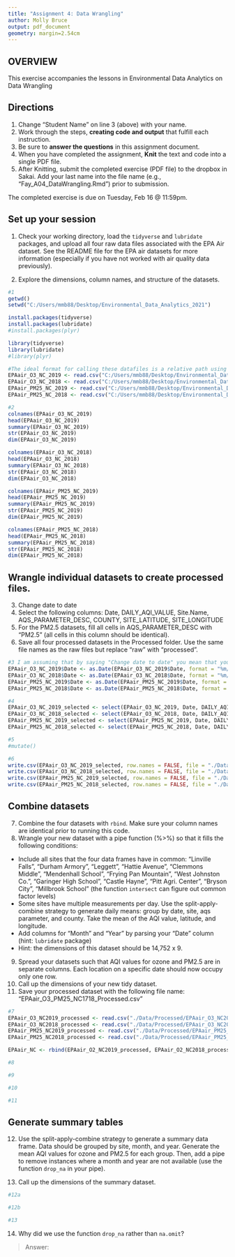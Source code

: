 ```yaml
---
title: "Assignment 4: Data Wrangling"
author: Molly Bruce
output: pdf_document
geometry: margin=2.54cm
---
```


## OVERVIEW

This exercise accompanies the lessons in Environmental Data Analytics on Data Wrangling 

## Directions
1. Change "Student Name" on line 3 (above) with your name.
2. Work through the steps, **creating code and output** that fulfill each instruction.
3. Be sure to **answer the questions** in this assignment document.
4. When you have completed the assignment, **Knit** the text and code into a single PDF file.
5. After Knitting, submit the completed exercise (PDF file) to the dropbox in Sakai. Add your last name into the file name (e.g., "Fay_A04_DataWrangling.Rmd") prior to submission.

The completed exercise is due on Tuesday, Feb 16 @ 11:59pm.

## Set up your session 
1. Check your working directory, load the `tidyverse` and `lubridate` packages, and upload all four raw data files associated with the EPA Air dataset. See the README file for the EPA air datasets for more information (especially if you have not worked with air quality data previously). 

2. Explore the dimensions, column names, and structure of the datasets. 

```r
#1
getwd()
setwd("C:/Users/mmb88/Desktop/Environmental_Data_Analytics_2021")

install.packages(tidyverse)
install.packages(lubridate)
#install.packages(plyr)

library(tidyverse)
library(lubridate)
#library(plyr)

#The ideal format for calling these datafiles is a relative path using the format EPAair_O3_NC_2019 <- read.csv("./Data/Raw/EPAair_O3_NC2019_raw.csv", stringsAsFactors = TRUE) however, this method has thrown errors for me on Assignment 3 and also on this assignment. Therefore, I hard-coded the path, though this isn't ideal. 
EPAair_O3_NC_2019 <- read.csv("C:/Users/mmb88/Desktop/Environmental_Data_Analytics_2021/Data/Raw/EPAair_O3_NC2019_raw.csv", stringsAsFactors = TRUE)
EPAair_O3_NC_2018 <- read.csv("C:/Users/mmb88/Desktop/Environmental_Data_Analytics_2021/Data/Raw/EPAair_O3_NC2018_raw.csv", stringsAsFactors = TRUE)
EPAair_PM25_NC_2019 <- read.csv("C:/Users/mmb88/Desktop/Environmental_Data_Analytics_2021/Data/Raw/EPAair_PM25_NC2019_raw.csv", stringsAsFactors = TRUE)
EPAair_PM25_NC_2018 <- read.csv("C:/Users/mmb88/Desktop/Environmental_Data_Analytics_2021/Data/Raw/EPAair_PM25_NC2018_raw.csv", stringsAsFactors = TRUE)

#2
colnames(EPAair_O3_NC_2019)
head(EPAair_O3_NC_2019)
summary(EPAair_O3_NC_2019)
str(EPAair_O3_NC_2019)
dim(EPAair_O3_NC_2019)

colnames(EPAair_O3_NC_2018)
head(EPAair_O3_NC_2018)
summary(EPAair_O3_NC_2018)
str(EPAair_O3_NC_2018)
dim(EPAair_O3_NC_2018)

colnames(EPAair_PM25_NC_2019)
head(EPAair_PM25_NC_2019)
summary(EPAair_PM25_NC_2019)
str(EPAair_PM25_NC_2019)
dim(EPAair_PM25_NC_2019)

colnames(EPAair_PM25_NC_2018)
head(EPAair_PM25_NC_2018)
summary(EPAair_PM25_NC_2018)
str(EPAair_PM25_NC_2018)
dim(EPAair_PM25_NC_2018)

```

## Wrangle individual datasets to create processed files.
3. Change date to date
4. Select the following columns: Date, DAILY_AQI_VALUE, Site.Name, AQS_PARAMETER_DESC, COUNTY, SITE_LATITUDE, SITE_LONGITUDE
5. For the PM2.5 datasets, fill all cells in AQS_PARAMETER_DESC with "PM2.5" (all cells in this column should be identical).
6. Save all four processed datasets in the Processed folder. Use the same file names as the raw files but replace "raw" with "processed".

```r
#3 I am assuming that by saying "Change date to date" you mean that you want us to parse the string turned factor into a traditional date object 
EPAair_O3_NC_2019$Date <- as.Date(EPAair_O3_NC_2019$Date, format = "%m/%d/%Y")
EPAair_O3_NC_2018$Date <- as.Date(EPAair_O3_NC_2018$Date, format = "%m/%d/%Y")
EPAair_PM25_NC_2019$Date <- as.Date(EPAair_PM25_NC_2019$Date, format = "%m/%d/%Y")
EPAair_PM25_NC_2018$Date <- as.Date(EPAair_PM25_NC_2018$Date, format = "%m/%d/%Y")

#4 
EPAair_O3_NC_2019_selected <- select(EPAair_O3_NC_2019, Date, DAILY_AQI_VALUE, Site.Name, AQS_PARAMETER_DESC, COUNTY, SITE_LATITUDE, SITE_LONGITUDE)
EPAair_O3_NC_2018_selected <- select(EPAair_O3_NC_2018, Date, DAILY_AQI_VALUE, Site.Name, AQS_PARAMETER_DESC, COUNTY, SITE_LATITUDE, SITE_LONGITUDE)
EPAair_PM25_NC_2019_selected <- select(EPAair_PM25_NC_2019, Date, DAILY_AQI_VALUE, Site.Name, AQS_PARAMETER_DESC, COUNTY, SITE_LATITUDE, SITE_LONGITUDE)
EPAair_PM25_NC_2018_selected <- select(EPAair_PM25_NC_2018, Date, DAILY_AQI_VALUE, Site.Name, AQS_PARAMETER_DESC, COUNTY, SITE_LATITUDE, SITE_LONGITUDE)

#5
#mutate()

#6
write.csv(EPAair_O3_NC_2019_selected, row.names = FALSE, file = "./Data/Processed/EPAair_O3_NC2019_processed.csv")
write.csv(EPAair_O3_NC_2018_selected, row.names = FALSE, file = "./Data/Processed/EPAair_O3_NC2018_processed.csv") 
write.csv(EPAair_PM25_NC_2019_selected, row.names = FALSE, file = "./Data/Processed/EPAair_PM25_NC2019_processed.csv")
write.csv(EPAair_PM25_NC_2018_selected, row.names = FALSE, file = "./Data/Processed/EPAair_PM25_NC2018_processed.csv")

```


## Combine datasets
7. Combine the four datasets with `rbind`. Make sure your column names are identical prior to running this code. 
8. Wrangle your new dataset with a pipe function (%>%) so that it fills the following conditions: 

* Include all sites that the four data frames have in common: "Linville Falls", "Durham Armory", "Leggett", "Hattie Avenue", "Clemmons Middle", "Mendenhall School", "Frying Pan Mountain", "West Johnston Co.", "Garinger High School", "Castle Hayne", "Pitt Agri. Center", "Bryson City", "Millbrook School" (the function `intersect` can figure out common factor levels)
* Some sites have multiple measurements per day. Use the split-apply-combine strategy to generate daily means: group by date, site, aqs parameter, and county. Take the mean of the AQI value, latitude, and longitude.
* Add columns for "Month" and "Year" by parsing your "Date" column (hint: `lubridate` package)
* Hint: the dimensions of this dataset should be 14,752 x 9.

9. Spread your datasets such that AQI values for ozone and PM2.5 are in separate columns. Each location on a specific date should now occupy only one row.
10. Call up the dimensions of your new tidy dataset.
11. Save your processed dataset with the following file name: "EPAair_O3_PM25_NC1718_Processed.csv"

```r
#7
EPAair_O3_NC2019_processed <- read.csv("./Data/Processed/EPAair_O3_NC2019_processed.csv")
EPAair_O3_NC2018_processed <- read.csv("./Data/Processed/EPAair_O3_NC2018_processed.csv")
EPAair_PM25_NC2019_processed <- read.csv("./Data/Processed/EPAair_PM25_NC2019_processed.csv")
EPAair_PM25_NC2018_processed <- read.csv("./Data/Processed/EPAair_PM25_NC2018_processed.csv")

EPAair_NC <- rbind(EPAair_O2_NC2019_processed, EPAair_O2_NC2018_processed, EPAair_PM25_NC2019_processed, EPAair_PM25_NC2018_processed)

#8

#9

#10

#11

```


## Generate summary tables
12. Use the split-apply-combine strategy to generate a summary data frame. Data should be grouped by site, month, and year. Generate the mean AQI values for ozone and PM2.5 for each group. Then, add a pipe to remove instances where a month and year are not available (use the function `drop_na` in your pipe). 

13. Call up the dimensions of the summary dataset.

```r
#12a

#12b

#13

```

14. Why did we use the function `drop_na` rather than `na.omit`?

> Answer: 
